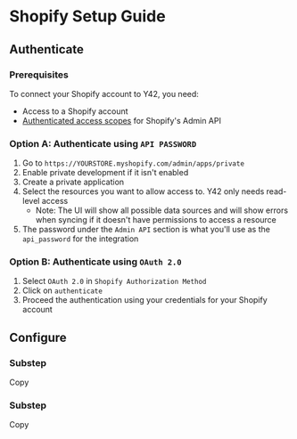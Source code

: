 # Shopify Setup Guide

## Authenticate
### Prerequisites
To connect your Shopify account to Y42, you need:
- Access to a Shopify account
- [Authenticated access scopes](https://shopify.dev/api/usage/access-scopes) for Shopify's Admin API

### **Option A:**  Authenticate using `API PASSWORD`

1. Go to `https://YOURSTORE.myshopify.com/admin/apps/private`
2. Enable private development if it isn't enabled
3. Create a private application
4. Select the resources you want to allow access to. Y42 only needs read-level access
   * Note: The UI will show all possible data sources and will show errors when syncing if it doesn't have permissions to access a resource
5. The password under the `Admin API` section is what you'll use as the `api_password` for the integration

### **Option B:**  Authenticate using `OAuth 2.0`

1. Select `OAuth 2.0` in `Shopify Authorization Method`
2. Click on `authenticate`
2. Proceed the authentication using your credentials for your Shopify account


## Configure

### Substep
Copy

### Substep
Copy
